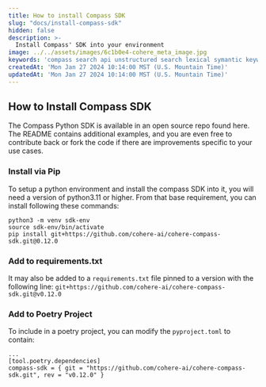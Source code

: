 ```yaml
---
title: How to install Compass SDK
slug: "docs/install-compass-sdk"
hidden: false
description: >-
  Install Compass' SDK into your environment
image: ../../assets/images/6c1b0e4-cohere_meta_image.jpg
keywords: 'compass search api unstructured search lexical symantic keyword rerank dense sparse'
createdAt: 'Mon Jan 27 2024 10:14:00 MST (U.S. Mountain Time)'
updatedAt: 'Mon Jan 27 2024 10:14:00 MST (U.S. Mountain Time)'
---
```


## How to Install Compass SDK

The Compass Python SDK is available in an open source repo found here. The README contains additional examples, and you are even free to contribute back or fork the code if there are improvements specific to your use cases.

### Install via Pip
To setup a python environment and install the compass SDK into it, you will need a version of python3.11 or higher. From that base requirement, you can install following these commands:
```
python3 -m venv sdk-env  
source sdk-env/bin/activate
pip install git+https://github.com/cohere-ai/cohere-compass-sdk.git@0.12.0
```
### Add to requirements.txt
It may also be added to a `requirements.txt` file pinned to a version with the following line:
`git+https://github.com/cohere-ai/cohere-compass-sdk.git@v0.12.0`

### Add to Poetry Project
To include in a poetry project, you can modify the `pyproject.toml` to contain:
```
...
[tool.poetry.dependencies]
compass-sdk = { git = "https://github.com/cohere-ai/cohere-compass-sdk.git", rev = "v0.12.0" }
```